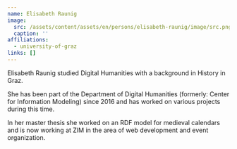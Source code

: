 ```yaml
---
name: Elisabeth Raunig
image:
  src: /assets/content/assets/en/persons/elisabeth-raunig/image/src.png
  caption: ''
affiliations:
  - university-of-graz
links: []
---
```

Elisabeth Raunig studied Digital Humanities with a background in History in Graz.

She has been part of the Department of Digital Humanities (formerly: Center for Information Modeling) since 2016 and has worked on various projects during this time.

In her master thesis she worked on an RDF model for medieval calendars and is now working at ZIM in the area of web development and event organization.
